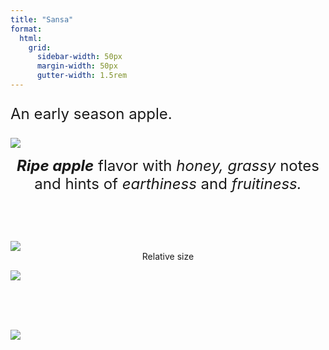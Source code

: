 ```yaml
---
title: "Sansa"
format:
  html: 
    grid:
      sidebar-width: 50px
      margin-width: 50px
      gutter-width: 1.5rem
---
```


:::{style="font-size: x-large;"}
An early season apple.
:::

::: grid
::: g-col-5

![](img/transparentapples/sansa-crop.png)

:::{style="font-size: x-large;"}
<center><i><b>Ripe apple</b></i> flavor with <i>honey, grassy</i> notes and hints of <i>earthiness</i> and <i>fruitiness.</i></center><br>
:::

![](img/sansa-crop.jpg)
<center>Relative size</center>

:::

::: g-col-5

![](img/websitefigs/Apple_sansa.svg)

<br><br><br>

![](img/flavfigs/flavor_plot_sansa.svg)

:::
:::